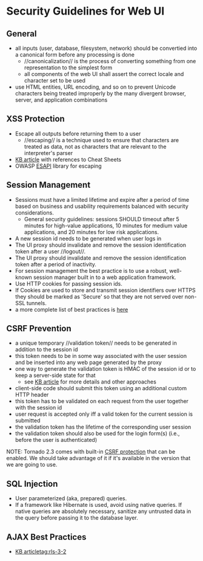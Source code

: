 = Security Guidelines for Web UI =

== General ==
* all inputs (user, database, filesystem, network) should be convertied into a canonical form before any processing is done                                                   
** //canonicalization// is the process of converting something from one representation to the simplest form                                                                       
** all components of the web UI shall assert the correct locale and character set to be used                                                                                  
* use HTML entities, URL encoding, and so on to prevent Unicode characters being treated improperly by the many divergent browser, server, and application combinations      

== XSS Protection   ==
* Escape all outputs before returning them to a user
** //escaping// is a technique used to ensure that characters are treated as data, not as characters that are relevant to the interpreter's parser 
* [[https://wiki.eucalyptus-systems.com/doku.php?id=sec:kb:xss|KB article]] with references to Cheat Sheets
* OWASP [[https://www.owasp.org/index.php/ESAPI|ESAPI]] library for escaping 

== Session Management ==
* Sessions must have a limited lifetime and expire after a period of time based on business and usability requirements balanced with security considerations.
** General security guidelines: sessions SHOULD timeout after 5 minutes for high-value applications, 10 minutes for medium value applications, and 20 minutes for low risk applications.
* A new session id needs to be generated when user logs in
* The UI proxy should invalidate and remove the session identification token after a user //logout//.
* The UI proxy should invalidate and remove the session identification token after a period of inactivity.   
* For session management the best practice is to use a robust, well-known session manager built in to a web application framework. 
* Use HTTP cookies for passing session ids. 
* If Cookies are used to store and transmit session identifiers over HTTPS they should be marked as 'Secure' so that they are not served over non-SSL tunnels.   
* a more complete list of best practices is [[#best_practices|here]]                                                                                                                                                 
== CSRF Prevention                                                                                                                                                                           ==
* a unique temporary //validation token// needs to be generated in addition to the session id                                                                                                 
* this token needs to be in some way associated with the user session and be inserted into any web page generated by the proxy                                                 
* one way to generate the validation token is HMAC of the session id or to keep a server-side state for that                                                                 
** see [[https://wiki.eucalyptus-systems.com/doku.php?id=sec:kb:csrf|KB article]] for more details and other approaches                                                                      
* client-side code should submit this token using an additional custom HTTP header                                                                                             
* this token has to be validated on each request from the user together with the session id                                                                                    
* user request is accepted only iff a valid token for the current session is submitted                                                                                        
* the validation token has the lifetime of the corresponding user session
* the validation token should also be used for the login form(s) (i.e., before the user is authenticated) 
 
NOTE: Tornado 2.3 comes with built-in [[#cross-site-request-forgery-protection|CSRF protection]] that can be enabled. We should take advantage of it if it's available in the version that we are going to use.
== SQL Injection ==
* User parameterized (aka, prepared) queries. 
* If a framework like Hibernate is used, avoid using native queries. If native queries are absolutely necessary, sanitize any untrusted data in the query before passing it to the database layer.      

== AJAX Best Practices ==
* [[sec:kb:ajax|KB article]][[tag:rls-3-2]]

